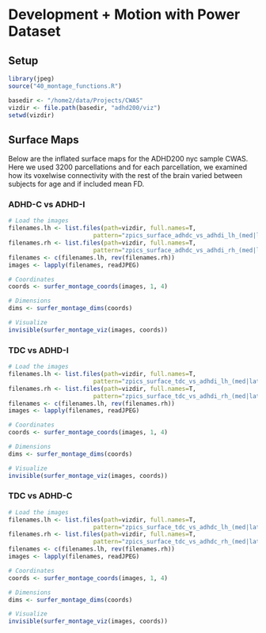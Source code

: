 # Development + Motion with Power Dataset

## Setup

```r
library(jpeg)
source("40_montage_functions.R")
```

```r
basedir <- "/home2/data/Projects/CWAS"
vizdir <- file.path(basedir, "adhd200/viz")
setwd(vizdir)
```

## Surface Maps

Below are the inflated surface maps for the ADHD200 nyc sample CWAS. Here we used 3200 parcellations and for each parcellation, we examined how its voxelwise connectivity with the rest of the brain varied between subjects for age and if included mean FD.

### ADHD-C vs ADHD-I

```r
# Load the images
filenames.lh <- list.files(path=vizdir, full.names=T, 
                        pattern="zpics_surface_adhdc_vs_adhdi_lh_(med|lat)")
filenames.rh <- list.files(path=vizdir, full.names=T, 
                        pattern="zpics_surface_adhdc_vs_adhdi_rh_(med|lat)")
filenames <- c(filenames.lh, rev(filenames.rh))
images <- lapply(filenames, readJPEG)

# Coordinates
coords <- surfer_montage_coords(images, 1, 4)

# Dimensions
dims <- surfer_montage_dims(coords)
```

```r
# Visualize
invisible(surfer_montage_viz(images, coords))
```


### TDC vs ADHD-I

```r
# Load the images
filenames.lh <- list.files(path=vizdir, full.names=T, 
                        pattern="zpics_surface_tdc_vs_adhdi_lh_(med|lat)")
filenames.rh <- list.files(path=vizdir, full.names=T, 
                        pattern="zpics_surface_tdc_vs_adhdi_rh_(med|lat)")
filenames <- c(filenames.lh, rev(filenames.rh))
images <- lapply(filenames, readJPEG)

# Coordinates
coords <- surfer_montage_coords(images, 1, 4)

# Dimensions
dims <- surfer_montage_dims(coords)
```

```r
# Visualize
invisible(surfer_montage_viz(images, coords))
```


### TDC vs ADHD-C

```r
# Load the images
filenames.lh <- list.files(path=vizdir, full.names=T, 
                        pattern="zpics_surface_tdc_vs_adhdc_lh_(med|lat)")
filenames.rh <- list.files(path=vizdir, full.names=T, 
                        pattern="zpics_surface_tdc_vs_adhdc_rh_(med|lat)")
filenames <- c(filenames.lh, rev(filenames.rh))
images <- lapply(filenames, readJPEG)

# Coordinates
coords <- surfer_montage_coords(images, 1, 4)

# Dimensions
dims <- surfer_montage_dims(coords)
```

```r
# Visualize
invisible(surfer_montage_viz(images, coords))
```
